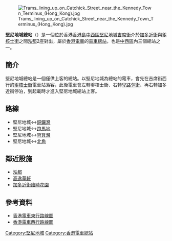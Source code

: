{{no footnotes|time=2013-06-08T03:22:45+00:00}}
{{about|香港電車總站|同名巴士總站|堅尼地城巴士總站|港鐵港島綫的總站|堅尼地城站}}
{{Infobox station
|name = 堅尼地城
|eng_name = Kennedy Town
|linecolour = #016339
|image = Kennedy Town Terminus view 2018.jpg
|caption = 堅尼地城總站（2018年3月）
|borough = {{HKG}}[[香港島|香港島]][[中西區_(香港)|中西區]]
|address = [[堅尼地城|堅尼地城]][[吉席街|吉席街]]近[[加多近街|加多近街]]
|coordinates = {{coord|22.2829731|N|114.1262097|E|display=inline,title}}
|elevation = 
|operator = [[香港電車|香港電車]]
|line = {{香港交通標誌|TRAM|S}}
|distance = 
|platform = 1個[[側式月台|側式月台]]
|tracks = 1條
|connections = [[港鐵|港鐵]][[堅尼地城站|堅尼地城站]]、[[香港巴士|巴士]]、[[香港小巴|小巴]]
|structure = 地面車站
|hall = 
|depth = 
|levels = 
|interchange = 
|exits = 
|lift = 
|escalator = 
|architect = 
|architectural_style = 
|colour = 
|status = 營運中
|code = 
|built = 
|opened = 1904年
|opening = 
|closed = 
|rebuilt = 
|former = 
|passengers = 
|station_hours = 
|first = 往[[跑馬地總站|跑馬地]]：05:04<br />往[[筲箕灣總站|筲箕灣]]：06:40
|last = 往[[跑馬地總站|跑馬地]]：00:00<br />往[[筲箕灣總站|筲箕灣]]：19:00
|adjacent = 
|other_services = 
|route_map = 
}}
[[File:Trams_lining_up_on_Catchick_Street_near_the_Kennedy_Town_Terminus_(Hong_Kong).jpg|thumb]]

'''堅尼地城總站'''（{{lang-en|Kennedy Town Terminus}}）是一個位於香港[[香港島|香港島]][[中西區_(香港)|中西區]][[堅尼地城|堅尼地城]][[吉席街|吉席街]]介於[[加多近街|加多近街]]與[[爹核士街|爹核士街]]之間[[泓都|泓都]]2座對出，屬於[[香港電車|香港電車]]的[[電車站|電車總站]]，也是[[中西區_(香港)|中西區]]內三個總站之一。

==簡介==
堅尼地城總站是一個僅供上客的總站。以堅尼地城為總站的電車，會先在吉席街西行的[[爹核士街|爹核士街]]電車站落客，此後電車會左轉爹核士街、右轉[[卑路乍街|卑路乍街]]、再右轉加多近街停泊，到起載時才進入堅尼地城總站上客。

==路線==
*堅尼地城↔[[銅鑼灣總站|銅鑼灣]]
*堅尼地城↔[[跑馬地總站|跑馬地]]
*堅尼地城↔[[筲箕灣總站|筲箕灣]]
*堅尼地城↔[[北角總站|北角]]

==鄰近設施==
*[[泓都|泓都]]
*[[高逸華軒|高逸華軒]]
*[[加多近街臨時花園|加多近街臨時花園]]

==參考資料==
*[http://www.hktramways.com/zh/tramservice/routemapeastbound.html 香港電車東行路線圖] {{Wayback|url=http://www.hktramways.com/zh/tramservice/routemapeastbound.html |date=20130521214736 }}
*[http://www.hktramways.com/zh/tramservice/routemapwestbound.html 香港電車西行路線圖] {{Wayback|url=http://www.hktramways.com/zh/tramservice/routemapwestbound.html |date=20140220060831 }}


{{香港電車}}
{{HK-rail-stub}}

[[Category:堅尼地城|Category:堅尼地城]]
[[Category:香港電車總站|Category:香港電車總站]]